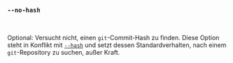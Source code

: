 ### `--no-hash`

<br />

Optional: Versucht nicht, einen `git`-Commit-Hash zu finden.
Diese Option steht in Konflikt mit [`--hash`](#--hash-hash)
und setzt dessen Standardverhalten, nach einem `git`-Repository zu suchen, außer Kraft.